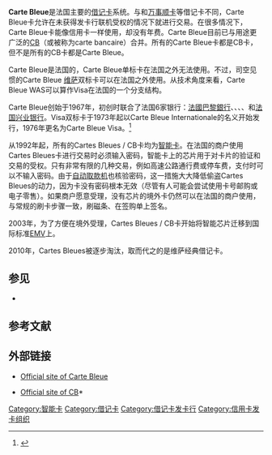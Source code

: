 {{About|一套借记卡系统|ATM与EFTPOS网络|CB (行际网)}}
'''Carte Bleue'''是法国主要的[[借记卡|借记卡]]系统。与{{tsl|en|Visa Electron|维萨电子卡}}和[[万事顺卡|万事顺卡]]等借记卡不同，Carte Bleue卡允许在未获得发卡行联机受权的情况下就进行交易。在很多情况下，Carte Bleue卡能像信用卡一样使用，却没有年费。Carte Bleue目前已与用途更广泛的[[CB_(行际网)|CB]]（或被称为carte bancaire）合并。所有的Carte Bleue卡都是CB卡，但不是所有的CB卡都是Carte Bleue。

Carte Bleue是法国的，Carte Bleue单标卡在法国之外无法使用。不过，司空见惯的Carte Bleue [[维萨|维萨]]双标卡可以在法国之外使用。从技术角度来看，Carte Bleue WAS可以算作Visa在法国的一个分支结构。

Carte Bleue创始于1967年，初创时联合了法国6家银行：[[法國巴黎銀行|法國巴黎銀行]]、{{tsl|en|Crédit Commercial de France|法国商业信贷银行}}、{{tsl|en|Crédit du Nord|法国北方信贷银行}}、{{tsl|en|Crédit Industriel et Commercial|法国工商信贷银行}}、{{tsl|en|Crédit Lyonnais|法国里昂信贷银行}}和[[法国兴业银行|法国兴业银行]]。Visa双标卡于1973年起以Carte Bleue Internationale的名义开始发行，1976年更名为Carte Bleue Visa。<ref>{{PDFlink|{{cite web |url=http://www.carte-bleue.com/upload/dossier_identite_visuelle.pdf |title=存档副本 |accessdate=2015-07-12 |deadurl=yes |archiveurl=https://web.archive.org/web/20070801051606/http://www.carte-bleue.com/upload/dossier_identite_visuelle.pdf |archivedate=2007-08-01 }}}}</ref>

从1992年起，所有的Cartes Bleues / CB卡均为[[智能卡|智能卡]]。在法国的商户使用Cartes Bleues卡进行交易时必须输入密码，智能卡上的芯片用于对卡片的验证和交易的受权。只有非常有限的几种交易，例如高速公路通行费或停车费，支付时可以不输入密码。由于[[自动取款机|自动取款机]]也核验密码，这一措施大大降低偷盗Cartes Bleues的动力，因为卡没有密码根本无效（尽管有人可能会尝试使用卡号邮购或电子零售）。如果商户愿意受理，没有芯片的境外卡仍然可以在法国的商户使用，与常规的刷卡步骤一致，刷磁条、在签购单上签名。

2003年，为了方便在境外受理，Cartes Bleues / CB卡开始将智能芯片迁移到国际标准[[EMV|EMV]]上。

2010年，Cartes Bleues被逐步淘汰，取而代之的是维萨经典借记卡。

== 参见 ==
* {{tsl|en|ATM usage fees|ATM使用费}}

== 参考文献 ==
{{reflist}}

== 外部链接 ==
* {{fr icon}} [https://web.archive.org/web/20051104013103/http://www.carte-bleue.com/ Official site of Carte Bleue]
* {{fr icon}} [http://www.cartes-bancaires.com/ Official site of CB]* {{En icon}} {{Wayback|url=http://www.cartes-bancaires.com/ |date=20150706114515 }}

{{信用卡}}

[[Category:智能卡|Category:智能卡]]
[[Category:借记卡|Category:借记卡]]
[[Category:借记卡发卡行|Category:借记卡发卡行]]
[[Category:信用卡发卡组织|Category:信用卡发卡组织]]